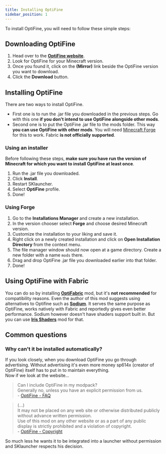 ```yaml
---
title: Installing OptiFine
sidebar_position: 1
---
```


To install OptiFine, you will need to follow these simple steps:

## Downloading OptiFine
1. Head over to the **[OptiFine website](https://optifine.net)**.
2. Look for OptiFine for your Minecraft version.
3. Once you found it, click on the **(Mirror)** link beside the OptiFine version you want to download.
4. Click the **Download** button.

## Installing OptiFine
There are two ways to install OptiFine.

* First one is to run the .jar file you downloaded in the previous steps. Go with this one **if you don't intend to use OptiFine alongside other mods**.
* Second one is to put the OptiFine .jar file to the mods folder. This way **you can use OptiFine with other mods**. You will need [Minecraft Forge](https://files.minecraftforge.net) for this to work. Fabric **is not officially supported**.

### Using an installer
Before following these steps, **make sure you have run the version of Minecraft for which you want to install OptiFine at least once**.
1. Run the .jar file you downloaded.
2. Click **Install**.
3. Restart SKlauncher.
4. Select **OptiFine** profile.
5. Done!

### Using Forge
1. Go to the **Installations Manager** and create a new installation.
2. In the version chooser select **Forge** and choose desired Minecraft version.
3. Customize the installation to your liking and save it.
4. Right click on a newly created installation and click on **Open Installation Directory** from the context menu.
5. The file manager window should now open at a game directory. Create a new folder with a name `mods` there.
6. Drag and drop OptiFine .jar file you downloaded earlier into that folder.
7. Done!

## Using OptiFine with Fabric
You can do so by installing **[OptiFabric](https://www.curseforge.com/minecraft/mc-mods/optifabric)** mod, but it's **<span className="text--danger">not recommended</span>** for compatibility reasons. Even the author of this mod suggests using alternatives to Optifine such as **[Sodium](https://modrinth.com/mod/sodium)**. It serves the same purpose as OptiFine, works natively with Fabric and reportedly gives even better performance. Sodium however doesn't have shaders support built in. But you can use **[Iris Shaders](https://modrinth.com/mod/Iris)** mod for that.

## Common questions
### Why can't it be installed automatically?
If you look closely, when you download OptiFine you go through advertising. Without advertising it's even more money sp614x (creator of OptiFine) itself has to put in to maintain everything.\
Now if we look at the website...

> Can I include OptiFine in my modpack?\
> Generally no, unless you have an explicit permission from us.\
> \- [OptiFine - FAQ](https://optifine.net/faq)

> (...)\
> It may not be placed on any web site or otherwise distributed publicly without advance written permission.\
> Use of this mod on any other website or as a part of any public display is strictly prohibited and a violation of copyright.\
> \- [OptiFine - Copyright](https://optifine.net/copyright)

So much less he wants it to be integrated into a launcher without permission and SKlauncher respects his decision.

